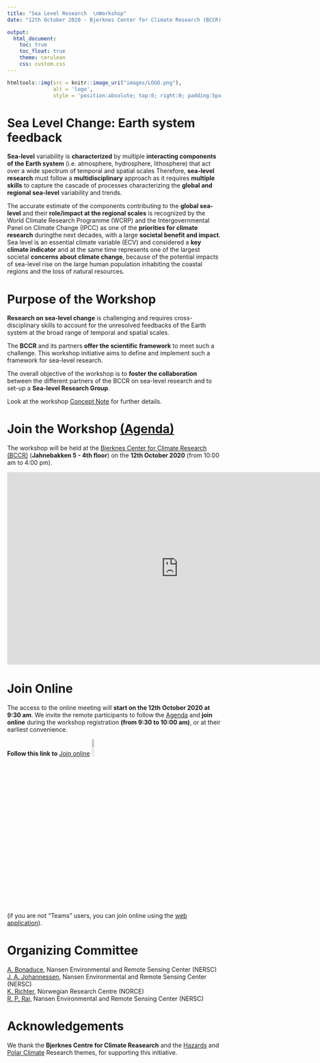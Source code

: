 ```yaml
---
title: "Sea Level Research  \nWorkshop"
date: "12th October 2020 - Bjerknes Center for Climate Research (BCCR), Bergen, Norway"

output: 
  html_document:
    toc: true
    toc_float: true
    theme: cerulean
    css: custom.css
---
```



```r
htmltools::img(src = knitr::image_uri("images/LOGO.png"), 
               alt = 'logo', 
               style = 'position:absolute; top:0; right:0; padding:5px;',width = 440, height=120)
```


# Sea Level Change: Earth system feedback

**Sea-level** variability is **characterized** by multiple **interacting components of the Earth system** (i.e.
atmosphere, hydrosphere, lithosphere) that act over a wide spectrum of temporal and spatial scales
Therefore, **sea-level research** must follow a **multidisciplinary** approach as it requires **multiple
skills** to capture the cascade of processes characterizing the **global and regional sea-level** variability and
trends.

The accurate estimate of the components contributing to the **global sea-level** and their **role/impact at the regional scales** is recognized by the World Climate Research Programme (WCRP) and the Intergovernmental Panel on Climate Change (IPCC) as one of the **priorities for climate research** duringthe next decades, with a large **societal benefit and impact**. Sea level is an essential climate variable (ECV) and considered a **key climate indicator** and at the same time represents one of the largest societal **concerns about climate change**, because of the potential impacts of sea-level rise on the large human population inhabiting the coastal regions and the loss of natural resources.


# Purpose of the Workshop 

**Research on sea-level change** is challenging and requires cross-disciplinary skills to account for the unresolved feedbacks of the Earth system at the broad range of temporal and spatial scales.  

The **BCCR** and its partners **offer the scientific framework** to meet such a challenge. This workshop initiative aims to define and implement such a framework for sea-level research.

The overall objective of the workshop is to **foster the collaboration** between the different partners of the BCCR on sea-level research and to set-up a **Sea-level Research Group**.  

Look at the workshop [Concept Note](concept.hml) for further details. 


# Join the Workshop [(Agenda)](agenda.html)

The workshop will be held at the [Bjerknes Center for Climate Research (BCCR)](https://bjerknes.uib.no/en) (**Jahnebakken 5 - 4th floor**) on the **12th October 2020** (from 10:00 am to 4:00 pm). 

<iframe src="https://www.google.com/maps/embed?pb=!1m18!1m12!1m3!1d1971.750921948971!2d5.329733251916075!3d60.38327438195182!2m3!1f0!2f0!3f0!3m2!1i1024!2i768!4f13.1!3m3!1m2!1s0x463cfeacc81d0b1b%3A0x9fd66cc8bc5e16d5!2sJahnebakken%205%2C%205007%20Bergen!5e0!3m2!1sen!2sno!4v1601994641925!5m2!1sen!2sno" width="800" height="450" frameborder="0" style="border:0;" allowfullscreen="" aria-hidden="false" tabindex="0"></iframe>


# Join Online 

The access to the online meeting will **start on the 12th October 2020 at 9:30 am**. We invite the remote participants to follow the [Agenda](agenda.html) and **join online** during the workshop registration **(from 9:30 to 10:00 am)**, or at their earliest convenience.  

**Follow this link to** [Join online](https://teams.microsoft.com/l/meetup-join/19%3ameeting_NTk3MTUyYTgtYjllOS00YjI1LWI5ZmEtMDUwMjJmYzFkMGY3%40thread.v2/0?context=%7b%22Tid%22%3a%2238400994-4c9c-4239-91ce-227c2f3ff292%22%2c%22Oid%22%3a%225ad5101f-51f0-44ba-a0ec-94ab67426024%22%7d)
![](images/TEAMS_LOGO.png){width=10%}

(if you are not "Teams" users, you can join online using the [web application](https://teams.microsoft.com)).

# Organizing Committee

[A. Bonaduce](https://www.nersc.no/staff/antonio-bonaduce), Nansen Environmental and Remote Sensing Center (NERSC)    
[J. A. Johannessen](https://www.nersc.no/staff/johnny-johannessen), Nansen Environmental and Remote Sensing Center (NERSC)  
[K. Richter](https://www.norceresearch.no/en/persons/kristin-richter), Norwegian Research Centre (NORCE)   
[R. P. Raj](https://www.nersc.no/staff/roshin-raj), Nansen Environmental and Remote Sensing Center (NERSC)   
 
# Acknowledgements

We thank the **Bjerknes Centre for Climate Reasearch** and the [Hazards](https://www.bjerknes.uib.no/en/climate-hazards-research-theme) and [Polar Climate](https://www.bjerknes.uib.no/en/polar-climate-research-theme) Research themes, for supporting this initiative.   


